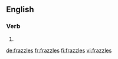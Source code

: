 ==English==

===Verb===
{{head|en|verb form}}

# {{en-third-person singular of|frazzle}}

[[de:frazzles]]
[[fr:frazzles]]
[[fi:frazzles]]
[[vi:frazzles]]